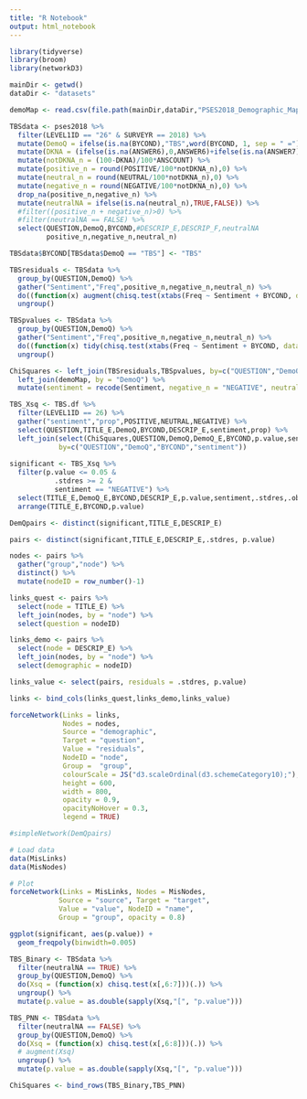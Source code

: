 ```yaml
---
title: "R Notebook"
output: html_notebook
---
```


```r
library(tidyverse)
library(broom)
library(networkD3)

mainDir <- getwd()
dataDir <- "datasets"

demoMap <- read.csv(file.path(mainDir,dataDir,"PSES2018_Demographic_Mapping.csv"))

TBSdata <- pses2018 %>%
  filter(LEVEL1ID == "26" & SURVEYR == 2018) %>%
  mutate(DemoQ = ifelse(is.na(BYCOND),"TBS",word(BYCOND, 1, sep = " ="))) %>%
  mutate(DKNA = (ifelse(is.na(ANSWER6),0,ANSWER6)+ifelse(is.na(ANSWER7),0,ANSWER7))) %>%
  mutate(notDKNA_n = (100-DKNA)/100*ANSCOUNT) %>%
  mutate(positive_n = round(POSITIVE/100*notDKNA_n),0) %>%
  mutate(neutral_n = round(NEUTRAL/100*notDKNA_n),0) %>%
  mutate(negative_n = round(NEGATIVE/100*notDKNA_n),0) %>%
  drop_na(positive_n,negative_n) %>%
  mutate(neutralNA = ifelse(is.na(neutral_n),TRUE,FALSE)) %>%
  #filter((positive_n + negative_n)>0) %>%
  #filter(neutralNA == FALSE) %>%
  select(QUESTION,DemoQ,BYCOND,#DESCRIP_E,DESCRIP_F,neutralNA
         positive_n,negative_n,neutral_n)

TBSdata$BYCOND[TBSdata$DemoQ == "TBS"] <- "TBS" 

TBSresiduals <- TBSdata %>%
  group_by(QUESTION,DemoQ) %>%
  gather("Sentiment","Freq",positive_n,negative_n,neutral_n) %>%
  do((function(x) augment(chisq.test(xtabs(Freq ~ Sentiment + BYCOND, data=.))))(.)) %>%
  ungroup()

TBSpvalues <- TBSdata %>%
  group_by(QUESTION,DemoQ) %>%
  gather("Sentiment","Freq",positive_n,negative_n,neutral_n) %>%
  do((function(x) tidy(chisq.test(xtabs(Freq ~ Sentiment + BYCOND, data=.))))(.)) %>%
  ungroup()

ChiSquares <- left_join(TBSresiduals,TBSpvalues, by=c("QUESTION","DemoQ")) %>%
  left_join(demoMap, by = "DemoQ") %>% 
  mutate(sentiment = recode(Sentiment, negative_n = "NEGATIVE", neutral_n = "NEUTRAL", positive_n = "POSITIVE"))

TBS_Xsq <- TBS.df %>%
  filter(LEVEL1ID == 26) %>%
  gather("sentiment","prop",POSITIVE,NEUTRAL,NEGATIVE) %>%
  select(QUESTION,TITLE_E,DemoQ,BYCOND,DESCRIP_E,sentiment,prop) %>%
  left_join(select(ChiSquares,QUESTION,DemoQ,DemoQ_E,BYCOND,p.value,sentiment,.stdres,.observed),
            by=c("QUESTION","DemoQ","BYCOND","sentiment")) 
  
significant <- TBS_Xsq %>%
  filter(p.value <= 0.05 & 
           .stdres >= 2 & 
           sentiment == "NEGATIVE") %>%
  select(TITLE_E,DemoQ_E,BYCOND,DESCRIP_E,p.value,sentiment,.stdres,.observed) %>%
  arrange(TITLE_E,BYCOND,p.value)

DemQpairs <- distinct(significant,TITLE_E,DESCRIP_E)
```

```r
pairs <- distinct(significant,TITLE_E,DESCRIP_E,.stdres, p.value) 

nodes <- pairs %>%
  gather("group","node") %>%
  distinct() %>%
  mutate(nodeID = row_number()-1)

links_quest <- pairs %>%
  select(node = TITLE_E) %>%
  left_join(nodes, by = "node") %>%
  select(question = nodeID)

links_demo <- pairs %>%
  select(node = DESCRIP_E) %>%
  left_join(nodes, by = "node") %>%
  select(demographic = nodeID)

links_value <- select(pairs, residuals = .stdres, p.value)

links <- bind_cols(links_quest,links_demo,links_value)

forceNetwork(Links = links,
             Nodes = nodes,
             Source = "demographic",
             Target = "question",
             Value = "residuals",
             NodeID = "node",
             Group =  "group",
             colourScale = JS("d3.scaleOrdinal(d3.schemeCategory10);"),
             height = 600,
             width = 800,
             opacity = 0.9,
             opacityNoHover = 0.3,
             legend = TRUE)

#simpleNetwork(DemQpairs)
```
```r
# Load data
data(MisLinks)
data(MisNodes)

# Plot
forceNetwork(Links = MisLinks, Nodes = MisNodes,
            Source = "source", Target = "target",
            Value = "value", NodeID = "name",
            Group = "group", opacity = 0.8)
```

```r
ggplot(significant, aes(p.value)) +
  geom_freqpoly(binwidth=0.005)
```

```r
TBS_Binary <- TBSdata %>%
  filter(neutralNA == TRUE) %>%
  group_by(QUESTION,DemoQ) %>%
  do(Xsq = (function(x) chisq.test(x[,6:7]))(.)) %>%
  ungroup() %>%
  mutate(p.value = as.double(sapply(Xsq,"[", "p.value")))

TBS_PNN <- TBSdata %>%
  filter(neutralNA == FALSE) %>%
  group_by(QUESTION,DemoQ) %>%
  do(Xsq = (function(x) chisq.test(x[,6:8]))(.)) %>%
  # augment(Xsq)
  ungroup() %>%
  mutate(p.value = as.double(sapply(Xsq,"[", "p.value")))

ChiSquares <- bind_rows(TBS_Binary,TBS_PNN)
```